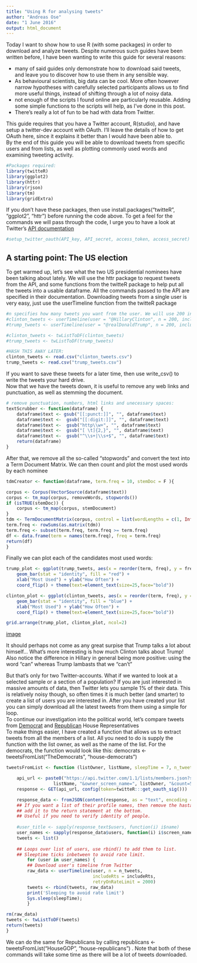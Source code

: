 ```yaml
---
title: "Using R for analysing tweets"
author: "Andreas Ose"
date: "1 June 2016"
output: html_document
---
```


Today I want to show how to use R (with some packages) in order to download and analyze tweets. Despite numerous such guides have been written before, I have been wanting to write this guide for several reasons:

- many of said guides only demonstrate how to download said tweets, and leave you to discover how to use them in any sensible way.
- As behavioural scientists, big data can be cool. More often however narrow hypotheses with carefully selected participants allows us to find more useful things, instead of shifting through a lot of noisy data.
- not enough of the scripts I found online are particularly reusable. Adding some simple functions to the scripts will help, as I've done in this post.
- There's really a lot of fun to be had with data from Twitter.
  
This guide requires that you have a Twitter account, R(studio), and have setup a twitter-dev account with OAuth. I'll leave the details of how to get OAuth here, since it explains it better than I would have been able to.  
By the end of this guide you will be able to download tweets from specific users and from lists, as well as plotting commonly used words and examining tweeting activity.
 


```r
#Packages required:
library(twitteR)
library(ggplot2)
library(httr)
library(rjson)
library(tm)
library(gridExtra)

```
If you don't have these packages, then use  install.packages("twitteR", "ggplot2", "httr") before running the code above. To get a feel for the commands we will pass through the code, I urge you to have a look at Twitter's [API documentation](https://dev.twitter.com/rest/public)
```r

#setup_twitter_oauth(API_key, API_secret, access_token, access_secret)
```

## A starting point: The US election

To get warmed up, let's see what the two US presidential nominees have been talking about lately.
We will use the  httr package to request tweets from the API, and some functions from the twitteR package to help put all the tweets into a usable dataframe. All the commands passed to the API are specified in their documentation. Downloading tweets from a single user is very easy, just use the  userTimeline function from the  twitteR package
```r
#n specifies how many tweets you want from the user. We will use 200 in this example, but the maximum is 3200. Unfortunately you can't use the API to request tweets older than a week or two at most. This is a restriction of the Twitter Search API, and it often means you won't actually get the number of tweets you specified.
#clinton_tweets <- userTimeline(user = "@HillaryClinton", n = 200, includeRts = FALSE, retryOnRateLimit = 2000)
#trump_tweets <- userTimeline(user = "@realDonaldTrump", n = 200, includeRts = FALSE, retryOnRateLimit = 2000)

#clinton_tweets <- twListToDF(clinton_tweets)
#trump_tweets <- twListToDF(trump_tweets)

#HASH THIS AWAY LATER:
clinton_tweets <- read.csv("clinton_tweets.csv")
trump_tweets <- read.csv("trump_tweets.csv")
```

If you want to save these tweets for a later time, then use  write_csv() to write the tweets your hard drive.  
Now that we have the tweets down, it is useful to remove any web links and punctuation, as well as stemming the document.



```r
# remove punctuation, numbers, html links and unecessary spaces:
textScrubber <- function(dataframe) {
    dataframe$text <- gsub("[[:punct:]]", "", dataframe$text)
    dataframe$text <-  gsub("[[:digit:]]", "", dataframe$text)
    dataframe$text <-  gsub("http\\w+", "", dataframe$text)
    dataframe$text <-  gsub("[ \t]{2,}", "", dataframe$text)
    dataframe$text <-  gsub("^\\s+|\\s+$", "", dataframe$text)
    return(dataframe)
}

```

After that, we remove all the so-called "stopwords" and convert the text into a Term Document Matrix. We can then count and plot the most used words by each nominee
```r
tdmCreator <- function(dataframe, term.freq = 10, stemDoc = F ){

corpus <- Corpus(VectorSource(dataframe$text))
corpus <- tm_map(corpus, removeWords, stopwords())
if (isTRUE(stemDoc)) {
    corpus <- tm_map(corpus, stemDocument)
}
tdm <- TermDocumentMatrix(corpus, control = list(wordLengths = c(1, Inf)))
term.freq <- rowSums(as.matrix(tdm))
term.freq <- subset(term.freq, term.freq >= term.freq)
df <- data.frame(term = names(term.freq), freq = term.freq)
return(df)
}
```
  
Finally we can plot each of the candidates most used words:
```r
trump_plot <- ggplot(trump_tweets, aes(x = reorder(term, freq), y = freq)) +
    geom_bar(stat = "identity", fill = "red") +
    xlab("Most Used") + ylab("How Often") +
    coord_flip() + theme(text=element_text(size=25,face="bold"))

clinton_plot <- ggplot(clinton_tweets, aes(x = reorder(term, freq), y = freq)) +
    geom_bar(stat = "identity", fill = "blue") +
    xlab("Most Used") + ylab("How Often") +
    coord_flip() + theme(text=element_text(size=25,face="bold"))

grid.arrange(trump_plot, clinton_plot, ncol=2)

```
  
[image](https://raw.githubusercontent.com/andreasose/twitter-scripts/master/index2.png)  

It should perhaps not come as any great surpise that Trump talks a lot about himself...
What's more interesting is how much Clinton talks about Trump! Also notice the difference in Hillary in general being more positive: using the word "can" whereas Trump lambasts that we "can't"
  
But that's only for two Twitter-accounts. What if we wanted to look at a selected sample or a section of a population? If you are just interested in massive amounts of data, then Twitter lets you sample 1% of their data. This is relatively noisy though, so often times it is much better (and smarter) to create a list of users you are interested in. After you have created your list you can simply download all the latest tweets from them using a simple for loop.  
To continue our investigation into the political world, let's compare tweets from [Democrat](https://twitter.com/TheDemocrats/lists/house-democrats) and [Republican](https://twitter.com/HouseGOP/lists/house-republicans) House Representatives  
To make things easier, I have created a function that allows us to extract tweets from all the members of a list. All you need to do is supply the function with the list owner, as well as the name of the list. For the democrats, the function would look like this: democrats <- tweetsFromList("TheDemocrats", "house-democrats")

```r

tweetsFromList <- function (listOwner, listName, sleepTime = 7, n_tweets = 200, includeRts = F) {

    api_url <- paste0("https://api.twitter.com/1.1/lists/members.json?slug=",
                  listName, "&owner_screen_name=", listOwner, "&count=5000")
    response <- GET(api_url, config(token=twitteR:::get_oauth_sig()))

    response_data <- fromJSON(content(response, as = "text", encoding = "UTF-8"))
    ## If you want a list of their profile names, then remove the hastag underneath and
    ## add it to the return statement at the bottom.
    ## Useful if you need to verify identity of people.
    
    #user_title <- sapply(response_text$users, function(i) i$name)
    user_names <- sapply(response_data$users, function(i) i$screen_name)
    tweets <- list()
    
    ## Loops over list of users, use rbind() to add them to list.
    ## Sleeptime ticks inbetween to avoid rate limit.
        for (user in user_names) {
        ## Download user's timeline from Twitter  
        raw_data <- userTimeline(user, n = n_tweets,
                                 includeRts = includeRts,
                                 retryOnRateLimit = 2000)
        tweets <- rbind(tweets, raw_data)
        print('Sleeping to avoid rate limit')
        Sys.sleep(sleepTime); 
        }

rm(raw_data)
tweets <- twListToDF(tweets)
return(tweets)
}

```

We can do the same for Republicans by calling republicans <- tweetsFromList("HouseGOP", "house-republicans") . Note that both of these commands will take some time as there will be a lot of tweets downloaded. 
